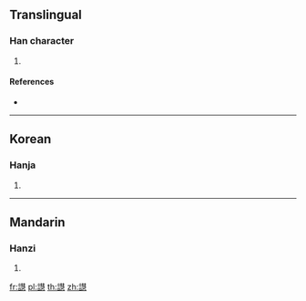 {{character info/new}}
==Translingual==

===Han character===
{{Han char|rn=149|rad=言|as=15|sn=22|four=04637|canj=YRQJP}}

# {{defn|Han|sort=言15}}

====References====
* {{Han ref|kx=1185.250|dkj=36086|dj=1649.070|hdz=64028.180|uh=8B7F|ud=35711|bh=F75B|bd=63323}}

----

==Korean==

===Hanja===
{{ko-hanja|hangeul=혜|eumhun=|rv=hye|mr=hye|y=hyey}}

# {{defn|lang=ko|sort=言15}}

----

==Mandarin==

===Hanzi===
{{cmn-hanzi|pin=[[huì]] ([[hui4]])|wg=hui<sup>4</sup>}}

# {{defn|lang=cmn|sort=言15}}

[[fr:譿]]
[[pl:譿]]
[[th:譿]]
[[zh:譿]]